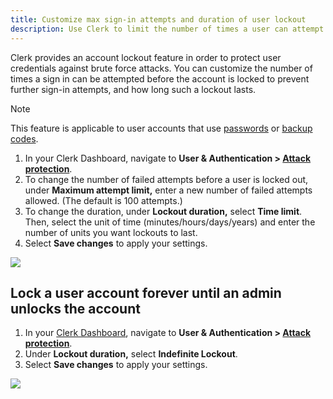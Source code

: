```yaml
---
title: Customize max sign-in attempts and duration of user lockout
description: Use Clerk to limit the number of times a user can attempt to sign in before they are locked out of their account and customize how long such lockouts last.
---
```


Clerk provides an account lockout feature in order to protect user credentials against brute force attacks. You can customize the number of times a sign in can be attempted before the account is locked to prevent further sign-in attempts, and how long such a lockout lasts.

> [!NOTE]
> This feature is applicable to user accounts that use [passwords](https://dashboard.clerk.com/last-active?path=user-authentication/email-phone-username) or [backup codes](https://dashboard.clerk.com/last-active?path=user-authentication/multi-factor).

1. In your Clerk Dashboard, navigate to **User & Authentication > [Attack protection](https://dashboard.clerk.com/last-active?path=user-authentication/attack-protection)**.
1. To change the number of failed attempts before a user is locked out, under **Maximum attempt limit,** enter a new number of failed attempts allowed. (The default is 100 attempts.)
1. To change the duration, under **Lockout duration,** select **Time limit**. Then, select the unit of time (minutes/hours/days/years) and enter the number of units you want lockouts to last.
1. Select **Save changes** to apply your settings.

![](/docs/images/security/userlock_custom-attempts-and-duration.webp)

## Lock a user account forever until an admin unlocks the account

1. In your [Clerk Dashboard](https://dashboard.clerk.com/), navigate to **User & Authentication > [Attack protection](https://dashboard.clerk.com/last-active?path=user-authentication/attack-protection)**.
1. Under **Lockout duration,** select **Indefinite Lockout**.
1. Select **Save changes** to apply your settings.

![](/docs/images/security/userlock_indefinite.webp)
